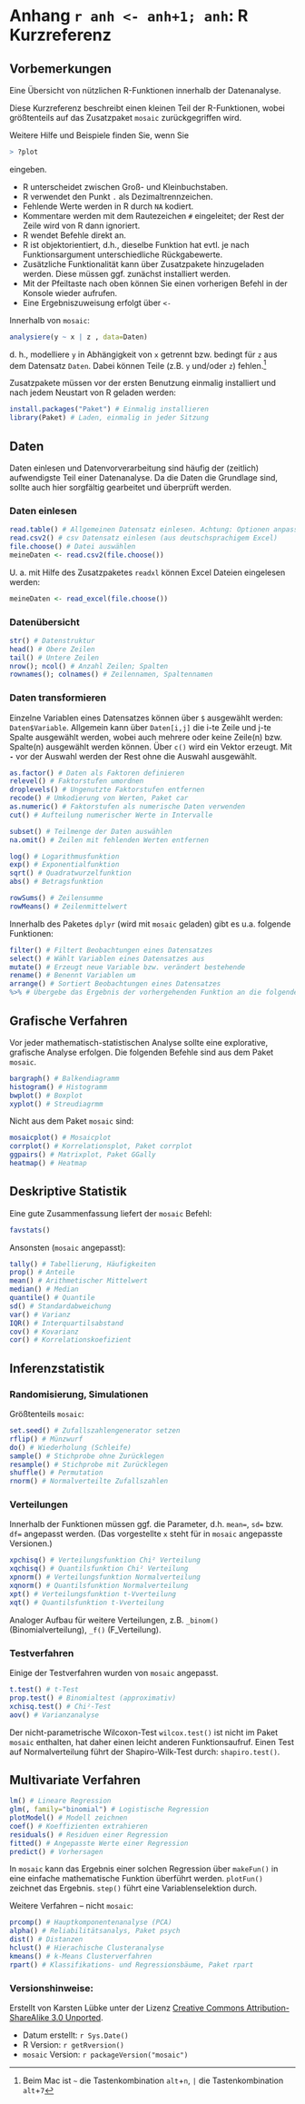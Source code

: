 # Anhang `r anh <- anh+1; anh`: R Kurzreferenz

## Vorbemerkungen
Eine Übersicht von nützlichen R-Funktionen innerhalb der Datenanalyse. 

Diese Kurzreferenz beschreibt einen kleinen Teil der R-Funktionen, wobei größtenteils auf das Zusatzpaket `mosaic` zurückgegriffen wird.

Weitere Hilfe und Beispiele finden Sie, wenn Sie
```r
> ?plot
```
eingeben.

* R unterscheidet zwischen Groß- und Kleinbuchstaben.
* R verwendet den Punkt `.` als Dezimaltrennzeichen.
* Fehlende Werte werden in R durch `NA` kodiert.
* Kommentare werden mit dem Rautezeichen `#` eingeleitet; der Rest der Zeile wird von R dann ignoriert.
* R wendet Befehle direkt an.
* R ist objektorientiert, d.h., dieselbe Funktion hat evtl. je nach Funktionsargument unterschiedliche Rückgabewerte.
* Zusätzliche Funktionalität kann über Zusatzpakete hinzugeladen werden. Diese müssen ggf. zunächst  installiert werden.
* Mit der Pfeiltaste nach oben können Sie einen vorherigen Befehl in der Konsole wieder aufrufen.
* Eine Ergebniszuweisung erfolgt über `<-`

Innerhalb von `mosaic`:
```r
analysiere(y ~ x | z , data=Daten)
```

d\. h., modelliere `y` in Abhängigkeit von `x` getrennt bzw. bedingt für `z` aus dem Datensatz `Daten`. Dabei können Teile (z.B. `y` und/oder `z`) fehlen.^[Beim Mac ist `~` die Tastenkombination `alt`+`n`, `|` die Tastenkombination `alt`+`7`] 

Zusatzpakete müssen vor der ersten Benutzung einmalig installiert und nach jedem Neustart von R geladen werden:
```r
install.packages("Paket") # Einmalig installieren
library(Paket) # Laden, einmalig in jeder Sitzung

```


## Daten
Daten einlesen und Datenvorverarbeitung sind häufig der (zeitlich) aufwendigste Teil einer Datenanalyse. Da die Daten die Grundlage sind, sollte auch hier sorgfältig gearbeitet und überprüft werden.

### Daten einlesen
```r
read.table() # Allgemeinen Datensatz einlesen. Achtung: Optionen anpassen
read.csv2() # csv Datensatz einlesen (aus deutschsprachigem Excel)
file.choose() # Datei auswählen
meineDaten <- read.csv2(file.choose())
```

U\. a. mit Hilfe des Zusatzpaketes `readxl` können Excel Dateien eingelesen werden:
```r
meineDaten <- read_excel(file.choose()) 
```

### Datenübersicht
```r
str() # Datenstruktur
head() # Obere Zeilen
tail() # Untere Zeilen
nrow(); ncol() # Anzahl Zeilen; Spalten 
rownames(); colnames() # Zeilennamen, Spaltennamen
```

### Daten transformieren
Einzelne Variablen eines Datensatzes können über `$` ausgewählt werden: `Daten$Variable`. Allgemein kann über `Daten[i,j]` die i-te Zeile und j-te Spalte ausgewählt werden, wobei auch mehrere oder keine Zeile(n) bzw. Spalte(n) ausgewählt werden können. Über `c()` wird ein Vektor erzeugt. Mit **`-`** vor der Auswahl werden der Rest ohne die Auswahl ausgewählt.
```r
as.factor() # Daten als Faktoren definieren
relevel() # Faktorstufen umordnen
droplevels() # Ungenutzte Faktorstufen entfernen
recode() # Umkodierung von Werten, Paket car
as.numeric() # Faktorstufen als numerische Daten verwenden
cut() # Aufteilung numerischer Werte in Intervalle

subset() # Teilmenge der Daten auswählen
na.omit() # Zeilen mit fehlenden Werten entfernen

log() # Logarithmusfunktion
exp() # Exponentialfunktion
sqrt() # Quadratwurzelfunktion
abs() # Betragsfunktion

rowSums() # Zeilensumme
rowMeans() # Zeilenmittelwert
```

Innerhalb des Paketes `dplyr` (wird mit `mosaic` geladen) gibt es u.a. folgende Funktionen:
```r
filter() # Filtert Beobachtungen eines Datensatzes
select() # Wählt Variablen eines Datensatzes aus
mutate() # Erzeugt neue Variable bzw. verändert bestehende
rename() # Benennt Variablen um
arrange() # Sortiert Beobachtungen eines Datensatzes
%>% # Übergebe das Ergebnis der vorhergehenden Funktion an die folgende
```


## Grafische Verfahren
Vor jeder mathematisch-statistischen Analyse sollte eine explorative, grafische Analyse erfolgen. Die folgenden Befehle sind aus dem Paket `mosaic`.
```r
bargraph() # Balkendiagramm
histogram() # Histogramm
bwplot() # Boxplot
xyplot() # Streudiagrmm
```
Nicht aus dem Paket `mosaic` sind:
```r
mosaicplot() # Mosaicplot
corrplot() # Korrelationsplot, Paket corrplot
ggpairs() # Matrixplot, Paket GGally
heatmap() # Heatmap
```

\pagebreak 

## Deskriptive Statistik
Eine gute Zusammenfassung liefert der `mosaic` Befehl:
```r
favstats()
```
Ansonsten (`mosaic` angepasst):
```r
tally() # Tabellierung, Häufigkeiten 
prop() # Anteile
mean() # Arithmetischer Mittelwert
median() # Median
quantile() # Quantile
sd() # Standardabweichung
var() # Varianz
IQR() # Interquartilsabstand
cov() # Kovarianz
cor() # Korrelationskoefizient
```

## Inferenzstatistik

### Randomisierung, Simulationen
Größtenteils `mosaic`:
```r
set.seed() # Zufallszahlengenerator setzen
rflip() # Münzwurf
do() # Wiederholung (Schleife)
sample() # Stichprobe ohne Zurücklegen
resample() # Stichprobe mit Zurücklegen
shuffle() # Permutation
rnorm() # Normalverteilte Zufallszahlen
```

### Verteilungen
Innerhalb der Funktionen müssen ggf. die Parameter, d.h. `mean=`, `sd=` bzw. `df=` angepasst werden. (Das vorgestellte `x` steht für in `mosaic` angepasste Versionen.)
```r
xpchisq() # Verteilungsfunktion Chi² Verteilung
xqchisq() # Quantilsfunktion Chi² Verteilung
xpnorm() # Verteilungsfunktion Normalverteilung
xqnorm() # Quantilsfunktion Normalverteilung
xpt() # Verteilungsfunktion t-Vverteilung
xqt() # Quantilsfunktion t-Vverteilung
```
Analoger Aufbau für weitere Verteilungen, z.B. `_binom()` (Binomialverteilung), `_f()` (F_Verteilung).

### Testverfahren
Einige der Testverfahren wurden von `mosaic` angepasst.
```r
t.test() # t-Test
prop.test() # Binomialtest (approximativ)
xchisq.test() # Chi²-Test
aov() # Varianzanalyse
```

Der nicht-parametrische Wilcoxon-Test `wilcox.test()` ist nicht im Paket `mosaic` enthalten, hat daher einen leicht anderen Funktionsaufruf. Einen Test auf Normalverteilung führt der Shapiro-Wilk-Test durch: `shapiro.test()`. 


## Multivariate Verfahren
```r
lm() # Lineare Regression
glm(, family="binomial") # Logistische Regression
plotModel() # Modell zeichnen
coef() # Koeffizienten extrahieren
residuals() # Residuen einer Regression
fitted() # Angepasste Werte einer Regression
predict() # Vorhersagen
```
In `mosaic` kann das Ergebnis einer solchen Regression über `makeFun()` in eine einfache mathematische Funktion überführt werden. `plotFun()` zeichnet das Ergebnis. `step()` führt eine Variablenselektion durch. 

Weitere Verfahren -- nicht `mosaic`:
```r
prcomp() # Hauptkomponentenanalyse (PCA)
alpha() # Reliabilitätsanalys, Paket psych
dist() # Distanzen
hclust() # Hierachische Clusteranalyse
kmeans() # k-Means Clusterverfahren
rpart() # Klassifikations- und Regressionsbäume, Paket rpart

```




### Versionshinweise:
Erstellt von Karsten Lübke unter der Lizenz [Creative Commons Attribution-ShareAlike 3.0 Unported](http://creativecommons.org/licenses/by-sa/3.0). 

* Datum erstellt: `r Sys.Date()`
* R Version: `r getRversion()`
* `mosaic` Version: `r packageVersion("mosaic")`



